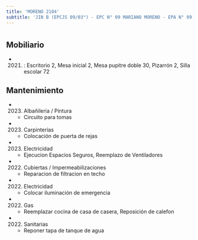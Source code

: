 ```yaml
---
title: 'MORENO 2104'
subtitle: 'JIN B (EPCJS 09/03°) - EPC N° 09 MARIANO MORENO - EPA N° 09 MARIANO MORENO'
---
```


#


## Mobiliario

*  (2021) : Escritorio 2, Mesa inicial 2, Mesa pupitre doble 30, Pizarrón 2, Silla escolar 72 





## Mantenimiento

*  (2023) Albañileria / Pintura 
    + Circuito para tomas

*  (2023) Carpinterías 
    + Colocación de puerta de rejas

*  (2023) Electricidad 
    + Ejecucion Espacios Seguros, Reemplazo de Ventiladores

*  (2022) Cubiertas / Impermeabilizaciones 
    + Reparacion  de filtracion en techo

*  (2022) Electricidad 
    + Colocar iluminación de emergencia

*  (2022) Gas 
    + Reemplazar cocina de casa de casera, Reposición de calefon

*  (2022) Sanitarias 
    + Reponer tapa de tanque de agua



